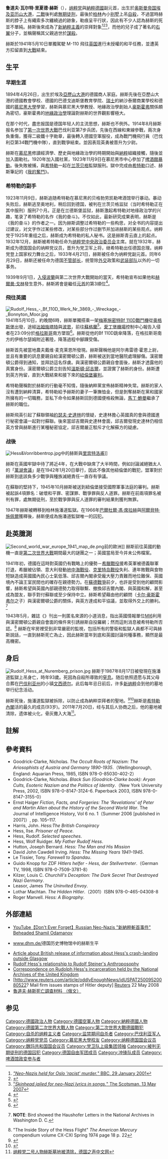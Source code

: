 {{NoteTA|G1=德国地名
|1= zh-hans:戴维;zh-hant:大衛
|2= zh-cn:斯大林; zh-tw:史達林; zh-hk:史太林;
|3= zh:亞歷山大港; zh-hans:亚历山大港; zh-tw:亞歷山卓;
|4= zh-hans:施佩尔;zh-hant:史佩爾;
|6= zh-hans:茨;zh-hant:茲;
}}

{{Infobox Officeholder
| name = 魯道夫·赫斯
| original_name = {{lang|de|Rudolf Walter Richard Heß}}
| image = Bundesarchiv Bild 146II-849, Rudolf Heß.jpg
| imagesize = 250px
| smallimage = 
| caption = 1933年的赫斯
| office = {{flagicon|Nazi Germany}} [[納粹黨|納粹黨]]與[[納粹德國|納粹德國]]副元首
| term_start = 1933年4月21日
| term_end = 1941年5月12日
| leader = [[阿道夫·希特勒|阿道夫·希特勒]]
| predecessor = 無（職位設立）
| successor = [[馬丁·鮑曼|馬丁·鮑曼]]（“党务部长”）
| office2 = 
| term_start2 = 
| term_end2 = 
| birth_date = 1894年4月26日
| birth_place = [[File:Ottoman_Flag.svg|25px]] [[鄂圖曼帝國|鄂圖曼帝國]][[埃及|埃及]][[亞歷山大港|亞歷山大港]]
| death_date = 1987年8月17日（93歲）
| death_place = {{FRG}}[[西柏林|西柏林]][[施潘道|施潘道]]
| constituency = 
| party = {{flagicon|Nazi Germany}} [[納粹黨|納粹黨]]（1920年加入－1941年5月12日开除）
| spouse = {{le|伊尔塞·普雷尔|Ilse Pröhl}}（1900／6／22－1995／9／7）
| children = {{le|沃爾夫·赫斯|Wolf Rüdiger Hess}}（1937／11／18－2001／10／14）
| dis~profession = 
| education = 
| religion = 
| signature = Rudolf Hess Signature.svg
| footnotes = 
}}

'''鲁道夫·瓦尔特·里夏德·赫斯'''（{{lang-de|Rudolf Walter Richard Heß}}）{{BD|1894年|4月26日|1987年|8月17日}}，[[纳粹党|纳粹党]]與[[納粹德國|納粹德國]]副元首，出生於[[奥斯曼帝国|奥斯曼帝国]][[埃及|埃及]][[亚历山大港|亚历山大港]]，[[第二次世界大戰|二戰]]後判處[[無期徒刑|無期徒刑]]，最後於[[柏林|柏林]]{{le|施潘道战犯监狱|Kriegsverbrechergefängnis Spandau}}內小[[别墅|别墅]]上吊[[自殺|自殺]]，不過當時赫斯的脖子上有繩索多次纏繞過的跡象，勒痕呈平行狀，因此有不少人認為赫斯的死並不單純。赫斯後來成為了[[新納粹主義|新納粹主義]]的崇拜對象<ref>[http://news.bbc.co.uk/1/hi/world/europe/1142780.stm ''"Neo-Nazis held for Oslo 'racist' murder.''" BBC, 29 January 2001]</ref><ref>{{Cite web |url=http://www.caterersearch.com/Articles/2007/02/26/311856/neo-nazi-bid-to-buy-hotel-in-rudolf-hess-birthplace.html |title="''Neo-Nazi bid to buy hotel in Rudolf Hess birthplace blocked.''" caterersearch.com 26 February 2007 |access-date=2009-08-27 |archive-url=https://web.archive.org/web/20090821012733/http://www.caterersearch.com/Articles/2007/02/26/311856/neo-nazi-bid-to-buy-hotel-in-rudolf-hess-birthplace.html |archive-date=2009-08-21 |dead-url=yes }}</ref><ref>[http://news.scotsman.com/topics.cfm?tid=223&id=1404932003 "''Skinhead jailed for neo-Nazi lyrics in songs.''" The Scotsman, 13 May 2007]</ref>，而他的兒子{{le|沃爾夫·赫斯|Wolf Rüdiger Hess}}成了著名的[[右翼|右翼]]分子，並稱聲稱其父親過世於[[謀殺|謀殺]]。

赫斯於1941年5月10日單獨駕駛 M-110 飛往[[英国|英国]]進行未授權的和平任務，並遭英方扣留直到[[第二次世界大戰|大戰]]結束。

== 生平 ==
=== 早期生涯 ===
1894年4月26日，出生於埃及[[亞歷山大港|亞歷山大港]]的德國商人家庭。赫斯先後在亞歷山大港的德國教會學校、德國的巴德戈迪斯堡教育學院、[[瑞士|瑞士]]的納沙泰爾商業學校和德國的[[慕尼黑大學|慕尼黑大學]]學習，赫斯與慕尼黑大學教授、地緣政治學創始人[[豪斯霍弗|豪斯霍弗]]關係頗為密切，豪斯霍弗的[[地緣政治學|地緣政治學]]理論對赫斯的世界觀影響極大。

在那个时代，盡忠报国是德国年轻人的主流思想，赫斯也不例外。1914年8月赫斯报名参加了[[第一次世界大戰|第一次世界大戰]]巴伐利亚第7步兵团，先後在西線和東線參戰，兩次身負重傷，獲得二級鐵十字勛章，最後轉入德國空軍服役，成為戰鬥機飛行員（巴伐利亞第34戰鬥機中隊），直到戰爭結束。並因表现英勇被晋升为少尉。

赫斯在[[慕尼黑|慕尼黑]]修讀經濟學、歷史與地緣政治學的時期開始與[[納粹|納粹]]組織接觸，隨後並加入圖勒社。1920年加入國社黨，1923年11月9日在慕尼黑市中心參加了[[啤酒館政變|啤酒館暴動]]。後失敗被捕，與[[希特勒|希特勒]]一起在[[莱希河畔兰茨贝格|兰茨贝格]]監獄服刑。獄中完成由[[希特勒|希特勒]]口述、赫斯筆記的《[[我的奮鬥|我的奮鬥]]》。

=== 希特勒的副手 ===
1923年11月9日，赫斯追随希特勒在慕尼黑的贝格勃劳凯勒啤酒馆举行暴动。暴动失败后，赫斯逃至奥地利，稍后回到德国，被判在兰茨贝格监狱（当时希特勒正在其中服刑）服刑7个月。正是在兰德斯堡监狱，赫斯激起希特勒对地缘政治学的兴趣，笔录了希特勒的名作《我的奋斗》。不仅如此，最新研究成果表明，赫斯是《我的奋斗》的作者之一。因为赫斯调整过希特勒的一些构思，对全书的内容提出过建议，对文字作过某些修改，对某些部分作过删节并加进赫斯的某些观点。纳粹党于1925年重组之后，赫斯成为希特勒的私人秘书。这是赫斯青云直上的起点。1932年12月，赫斯被希特勒任命为[[纳粹党中央政治委员会|纳粹党中央政治委员会]]主席。就在1932年，赫斯成为德国国会的纳粹党议员，晋升为党卫军上将，继希特勒出任德国总理。纳粹党登上国家权力舞台之后，1933年4月21日，赫斯被任命为纳粹党副元首。同年6月29日，赫斯还被任命为德国[[不管部长|不管部长]]，统管除[[外交|外交]]政策和[[武装部队|武装部队]]以外的一切事务。

1939年9月1日，[[入侵波蘭|入侵波蘭]]與第二次世界大戰開始的當天，希特勒宣布如果他和[[赫爾曼·戈林|赫爾曼·戈林]]發生意外，赫斯將會是繼任[[元首_(納粹德國)|元首]]的第3順位<ref>{{cite news |first= |last= |authorlink= |coauthors= |title=GERMANY: Mess's Successor|url=http://www.time.com/time/magazine/article/0,9171,773092,00.html |publisher=[[Time_(magazine)|Time (magazine)]] |date=1942-03-02 |accessdate=2010-07-27}}</ref>。

=== 飛往英國 ===
[[File:Rudolf_Hess_-_Bf_110D_Werk_Nr_3869_-_Wreckage_-_Bonnyton_Moor.jpg|thumb]]
1941年5月10日，約晚間6時，赫斯單獨搭乘一架[[Bf_110戰鬥機|梅塞施密特Bf 110D戰鬥機]]從[[奥格斯堡|奥格斯堡]]出發，途經[[达姆施塔特|达姆施塔特]]與[[波恩|波恩]]，前往[[蘇格蘭|蘇格蘭]]<ref name=mangor>{{cite book | last = Görtemaker | first = Manfred | authorlink = | coauthors = | title = Britain and Germany in the Twentieth Century | publisher = Berg | series = German Historical Perspectives | volume = 18 | edition = | year = 2006 | location = | page = 76 | language = | url = | doi = | id = | isbn = 978-1-85973-842-9 | mr = | zbl = | jfm = }}</ref>。[[愛丁堡機場|愛丁堡機場]]控制中心報告入侵者在23:09分於[[格拉斯哥|格拉斯哥]]南方墜毀<ref name=McRoberts>{{cite book | last = McRoberts | first = Douglas | authorlink = | coauthors = | title = Lions Rampant: The Story of 602 Spitfire Squadron | publisher = William Kimber | series =  | volume = | edition = | year = 1985 | location = | page = 143 | language = | url = | doi = | id = | isbn = 0-7183-0572-8 | mr = | zbl = | jfm = }}</ref>。赫斯從他的Bf 110D跳傘降落，在格拉斯哥南方的伊格尔瑟姆附近著陸，降落過程中腳踝受傷。

赫斯首先被當地農夫戴维·麦克莱恩所發現。赫斯聲稱他是阿尔弗雷德·霍恩上尉，並且有重要的訊息要親自給漢密爾頓公爵，赫斯被送到當地醫院處理腳傷。漢密爾頓公爵得到通知，並拜訪這名俘虜。與漢密爾頓公爵親自會面後，赫斯才透露他的真實身份。漢密爾頓公爵立刻告知[[溫斯頓·邱吉爾|溫斯頓·邱吉爾]]，並證實了赫斯的身份。赫斯遭到英方拘留，直到大戰結束和接下來的[[紐倫堡審判|紐倫堡審判]]。

希特勒聲稱對於赫斯的行動毫不知情，隨後納粹黨宣佈赫斯精神失常。赫斯的家人沒有遭到納粹清算，希特勒給予赫斯的妻子一筆撫恤金，但是剝奪赫斯在黨和國家所擁有的一切職務，並私下命令如果赫斯回到德國便格殺無論，[[馬丁·鮑曼|馬丁·鮑曼]]繼承了赫斯的職位。

赫斯飛英引起了蘇聯領袖[[約瑟夫·史達林|約瑟夫·史達林]]的懷疑，史達林擔心英國真的會與德國進行秘密會議一起對付蘇聯。後來當邱吉爾與史達林會面，邱吉爾發現史達林仍相信英方曾與赫斯進行某種秘密協定，邱吉爾嚴正駁斥才化解蘇方的疑慮。

=== 战後 ===
[[File:Hess&Vonribbentrop.jpg|thumb]]中的赫斯與[[里宾特洛甫|里宾特洛甫]]]]

赫斯在英國牢獄中待了將近4年，在大戰中缺席了大半時間，例如討論滅絕猶太人的「[[萬湖會議|萬湖會議]]」是在1942年1月20日舉行，因此不像其他紐倫堡的戰犯，盟軍對於赫斯到底該負多少戰爭與種族滅絕責任一直存有爭議。

在蘇聯的堅持下，1945年10月赫斯被送到紐倫堡接受國際軍事法庭的審判。赫斯被起訴4項罪名：破壞和平罪、密謀罪、戰爭罪與反人道罪。赫斯在前兩項罪名被判有罪，處無期徒刑，至於戰爭罪與反人道罪的審判結果則獲判無罪。

1947年赫斯被轉移到柏林施潘道監獄。在1966年[[巴爾杜爾·馮·席拉赫|巴爾杜爾·馮·席拉赫]]與[[阿爾貝特·施佩爾|阿爾貝特·施佩爾]]獲釋後，赫斯便成為施潘道監獄唯一的囚犯。

== 赴英臆測 ==
[[File:Second_world_war_europe_1941_map_de.png|thumb]]前的歐洲]]
赫斯前往英國的動機一直是[[第二次世界大戰|第二次世界大戰]]期間最大的謎團之一；英國當局至今并未公佈檔案。

1941年初，德國在這時對英國仍有戰略上的優勢－[[希臘戰役|希臘戰役]]援希英軍被德義聯軍打退，希臘被佔領、意大利發動[[地中海戰役|地中海戰役]]、[[克里特岛戰役|克里特岛戰役]]失利、連年敗戰與食物短缺造成英國國內民心士氣低落、邱吉爾內閣承受龐大壓力責難而地位難保、英國境內不論王室民間也的確存在親德勢力。在[[蘇德戰爭|蘇德戰爭]]前夕，也許是受到他的顧問影響，赫斯希望與英國內部親德勢力取得聯繫、撤換邱吉爾內閣、與英國和解，甚至成為盟友，聯手對付蘇聯或至少保持中立。赫斯希望藉由他的顧問{{le|阿尔布里希特·豪斯霍弗尔|Albrecht Haushofer}}（[[卡尔·豪斯霍弗尔|卡尔·豪斯霍弗尔]]之子）與漢密爾頓公爵的關係，與英方達成和平協議，並取得外交上的勝利。<ref>{{cite book |last=Bird |first=Eugene K. |authorlink= |year=1974 |title=Prisoner #7: Rudolf Hess |page=235 |publisher=The Viking Press}} '''NOTE''': Bird showed the Haushofer Letters in the National Archives in Washington D. C.</ref>

1943年5月，雜誌《{{le|美國信使|The American Mercury}}》刊出一則匿名來源的小道消息，指出英國情報單位[[MI6|MI6]]利用與漢密爾頓公爵親自會面的條件來引誘赫斯自投羅網；然而這則消息被希特勒所否認。<ref>"The Inside Story of the Hess Flight" ''The American Mercury'' compendium volume CX-CXI Spring 1974 page 18 p. 22</ref>
赫斯在牢房裡受到非常嚴密的監視，包括所有的警衛和監獄人員都不可與赫斯說話，一直到赫斯死亡為止，因此赫斯當年到底和英國討論何種事務，顯然是最高機密。

==身后==
[[File:Rudolf_Hess_at_Nuremberg_prison.jpg|thumb]]
赫斯于1987年8月17日被發現在施潘道監獄上吊身亡，時年93歲。死因為自殺所導致的[[窒息|窒息]]。随后依照遗愿与其父母合葬在[[巴伐利亚州|巴伐利亚州]]的小镇[[文西德尔|文西德尔]]。此后每年忌日前后，许多[[新纳粹|新纳粹]]会到他的墓地举行纪念活动。

赫斯死後，施潘道監獄被拆除，以防止成為納粹崇拜者的聖地。<ref>{{cite news |first= |last= |authorlink= |title= Hess Dies at 93; Hitler's Last Lieutenant |url=http://query.nytimes.com/gst/fullpage.html?res=9B0DEFDE1338F930A1575BC0A961948260 |quote=Walter Richard Rudolf Hess, the last of Hitler's lieutenants, died last week in Nuremberg Prison in West Berlin in characteristically murky circumstances. Allied officials said Hess had committed suicide, as did his long-dead fellow Nazis - Hitler, Goring, Goebbels and Himmler, strangling himself with an electric cord. They said he left a note pointing to suicide, but a lawyer for the partially blind 93-year-old prisoner suggested there might have been foul play. |publisher=New York Times |date=1987-08-23 |accessdate=2007-07-21 }}</ref><ref>{{cite news |first= |last= |authorlink= |coauthors= |title=Germany The Inmate of Spandau's Last Wish |url=http://www.time.com/time/magazine/article/0,9171,965331,00.html |quote=Nearly every day for four decades, the prisoner took a stroll through a tiny garden inside West Berlin's forbidding Spandau fortress. He was never without a keeper and his gait had slowed to a shuffle over the years, but he rarely missed the opportunity for fresh air. Last Monday a guard left him alone briefly in a small cottage at the garden's edge. A few minutes later the guard returned to find the sole inmate of Spandau slumped over, an electrical cord wound tightly around his neck. Rushed to the nearby British Military Hospital, 93-year-old Hess was pronounced dead at 4:10 p.m. An autopsy showed that he had died of asphyxiation. |publisher=[[Time_(magazine)|Time (magazine)]] |date=1987-08-31 |accessdate=2007-08-21 }}</ref>赫斯是[[希特勒內閣|希特勒內閣]]活的最久的成员(93岁)。2011年7月20日，经与其后人协商之后，他的墓地被清除，遗体被火化，骨灰撒入大海<ref>[http://www.dw-world.de/dw/article/0,,15258582,00.html 纳粹党二号人物赫斯墓地被清除，德国之声中文网]</ref>。

== 註解 ==
<div class="references-small">
<references />
</div>
== 參考資料 ==
{{refbegin}}
* Goodrick-Clarke, Nicholas. ''The Occult Roots of Nazism: The Ariosophists of Austria and Germany 1890-1935''.（Wellingborough, England: Aquarian Press, 1985, ISBN 978-0-85030-402-2）
* Goodrick-Clarke, Nicholas. ''Black Sun (Goodrick-Clarke book): Aryan Cults, Esoteric Nazism and the Politics of Identity''.（New York University Press, 2002, ISBN 978-0-8147-3124-6. Paperback 2003, ISBN 978-0-8147-3155-0）
* Ernst Haiger ''Fiction, Facts, and Forgeries: The 'Revelations' of Peter and Martin Allen about the History of the Second World War''. The Journal of Intelligence History, Vol 6 no. 1（Summer 2006 [published in 2007]）, pp. 105–117.
* Harris, John. ''Hess:The British Conspiracy''
* Hess, Ilse. ''Prisoner of Peace''.
* Hess, Rudolf. ''Selected speeches''.
* Hess, Wolf Ruidger. ''My Father Rudolf Hess''.
* Hutton, Joseph Bernard. ''Hess: The Man and His Mission''
* David John Cawdell Irving. ''Hess: The Missing Years 1941–1945''.
* Le Tissier, Tony. ''Farewell to Spandau''.
* Guido Knopp for ZDF ''Hitlers helfer - Hess, der Stellvertreter''.（German TV, 1998, ISBN 978-0-7509-3781-8）
* Kilzer, Louis C. ''Churchill's Deception: The Dark Secret That Destroyed Nazi Germany''.
* Leasor, James ''The Uninvited Envoy''.
* Lothar Machtan. ''The Hidden Hitler''.（2001）ISBN 978-0-465-04308-8
* Roger Manvell. ''Hess: A Biography''.
{{refend}}

== 外部連結 ==
* [http://www.youtube.com/watch?v=gkbnwnlJIbg YouTube【Don't Ever Forget】Russian Neo-Nazis "新納粹斬首事件" Beheaded Shamil Odamanov]
* {{De icon}} [http://www.dhm.de/lemo/html/biografien/HessRudolf/ www.dhm.de/]德国历史博物馆中的赫斯生平
* [http://heritage.scotsman.com/heritage/Reported-statement-by-Hess.2598608.jp Article about British release of information about Hess's crash-landing outside Glasgow]
* [http://www.defendingsteiner.com/pers/Hess.php Rudolf Hess's relationship to Rudolf Steiner's Anthroposophy]
* [http://www.nationalarchives.gov.uk/documentsonline/details-result.asp?Edoc_Id=7737066&queryType=1&resultcount=168 Correspondence on Rudolph Hess's incarceration held by the National Archives of the United Kingdom]
* [http://www.reuters.com/article/oddlyEnoughNews/idUSPAT25009520080522? Mail firm issues stamps of Hitler deputy] [[Reuters|Reuters]] 22 May 2008
* [http://spandau-prison.com/zachem-falsificirovali-rassledovanie-v-shpandau-chast-1/ 魯道夫·赫斯死亡調查材料 （俄文）]

== 参见 ==
{{s-start}}
{{s-off}}
{{s-bef|before=無<br>（職位設立）}} 
{{s-ttl|title={{flagicon|Nazi Germany}}[[納粹黨|納粹黨]]和[[納粹德國|納粹德國]]副元首|years=1933年4月21日—1941年5月12日}} 
{{s-aft|after=[[馬丁·鮑曼|馬丁·鮑曼]]<br>（“党务部长”）}}
{{s-end}}

{{希特勒內閣}}
{{紐倫堡審判主要被訴人}}
{{DEFAULTSORT:Hess, Rudolf}}

[[Category:德國政治人物|Category:德國政治人物]]
[[Category:德國空軍人物|Category:德國空軍人物]]
[[Category:納粹德國人物|Category:納粹德國人物]]
[[Category:德國第二次世界大戰人物|Category:德國第二次世界大戰人物]]
[[Category:第二次世界大戰德國戰犯|Category:第二次世界大戰德國戰犯]]
[[Category:自杀的纳粹主义者|Category:自杀的纳粹主义者]]
[[Category:监禁期间自杀者|Category:监禁期间自杀者]]
[[Category:巴伐利亚军人|Category:巴伐利亚军人]]
[[Category:纳粹党党员|Category:纳粹党党员]]
[[Category:慕尼黑大學校友|Category:慕尼黑大學校友]]
[[Category:纳粹德国国会议员|Category:纳粹德国国会议员]]
[[Category:魏玛共和国国会议员|Category:魏玛共和国国会议员]]
[[Category:党卫队上级集团领袖|Category:党卫队上级集团领袖]]
[[Category:被判无期徒刑的德国囚犯|Category:被判无期徒刑的德国囚犯]]
[[Category:德国自由军团成员|Category:德国自由军团成员]]
[[Category:冲锋队成员|Category:冲锋队成员]]
[[Category:啤酒馆政变参与者|Category:啤酒馆政变参与者]]